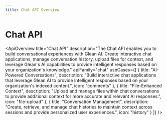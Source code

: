 ```yaml
---
title: Chat API Overview
---
```



# Chat API

<ApiOverview
  title="Chat API"
  description="The Chat API enables you to build conversational experiences with Glean AI. Create interactive chat applications, manage conversation history, upload files for context, and leverage Glean's AI capabilities to provide intelligent responses based on your organization's knowledge."
  apiFamily="chat"
  useCases={[
    {
      title: "AI-Powered Conversations",
      description: "Build interactive chat applications that leverage Glean AI to provide intelligent responses based on your organization's indexed content.",
      icon: "comments"
    },
    {
      title: "File-Enhanced Context",
      description: "Upload and manage files within chat conversations to provide additional context for more accurate and relevant AI responses.",
      icon: "file-upload"
    },
    {
      title: "Conversation Management",
      description: "Create, retrieve, and manage chat histories to maintain context across sessions and provide personalized user experiences.",
      icon: "history"
    }
  ]}
/>